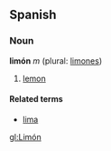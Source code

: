 ==Spanish==
===Noun===
'''limón''' ''m'' (plural: [[limones]])

# [[lemon]]

====Related terms====
*[[lima]]

[[gl:Limón]]